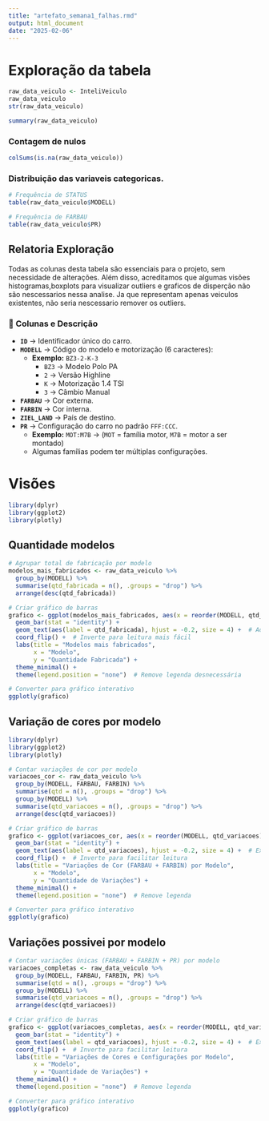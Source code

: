 ```yaml
---
title: "artefato_semana1_falhas.rmd"
output: html_document
date: "2025-02-06"
---
```


# Exploração da tabela

```r
raw_data_veiculo <- InteliVeiculo
raw_data_veiculo
str(raw_data_veiculo)
```

```r
summary(raw_data_veiculo)
```

### Contagem de nulos
```r
colSums(is.na(raw_data_veiculo))
```

### Distribuição das variaveis categoricas.
```r
# Frequência de STATUS
table(raw_data_veiculo$MODELL)

# Frequência de FARBAU
table(raw_data_veiculo$PR)
```


## Relatoria Exploração
Todas as colunas desta tabela são essenciais para o projeto, sem necessidade de alterações. Além disso, acreditamos que algumas visões histogramas,boxplots para visualizar outliers e graficos de disperção não são nescessarios nessa analise. Ja que representam apenas veiculos existentes, não seria nescessario remover os outliers.

### 📌 Colunas e Descrição

-   **`ID`** → Identificador único do carro.\
-   **`MODELL`** → Código do modelo e motorização (6 caracteres):
    -   **Exemplo:** `BZ3-2-K-3`
        -   `BZ3` → Modelo Polo PA\
        -   `2` → Versão Highline\
        -   `K` → Motorização 1.4 TSI\
        -   `3` → Câmbio Manual\
-   **`FARBAU`** → Cor externa.\
-   **`FARBIN`** → Cor interna.\
-   **`ZIEL_LAND`** → País de destino.\
-   **`PR`** → Configuração do carro no padrão `FFF:CCC`.
    -   **Exemplo:** `MOT:M7B` → (`MOT` = família motor, `M7B` = motor a ser montado)\
    -   Algumas famílias podem ter múltiplas configurações.




# Visões

```r
library(dplyr)
library(ggplot2)
library(plotly)
```

## Quantidade modelos
```r
# Agrupar total de fabricação por modelo
modelos_mais_fabricados <- raw_data_veiculo %>%
  group_by(MODELL) %>%
  summarise(qtd_fabricada = n(), .groups = "drop") %>%
  arrange(desc(qtd_fabricada))

# Criar gráfico de barras
grafico <- ggplot(modelos_mais_fabricados, aes(x = reorder(MODELL, qtd_fabricada), y = qtd_fabricada, fill = MODELL)) +
  geom_bar(stat = "identity") +
  geom_text(aes(label = qtd_fabricada), hjust = -0.2, size = 4) +  # Adiciona número total de cada modelo
  coord_flip() +  # Inverte para leitura mais fácil
  labs(title = "Modelos mais fabricados",
       x = "Modelo",
       y = "Quantidade Fabricada") +
  theme_minimal() +
  theme(legend.position = "none")  # Remove legenda desnecessária

# Converter para gráfico interativo
ggplotly(grafico)

```
## Variação de cores por modelo
```r
library(dplyr)
library(ggplot2)
library(plotly)

# Contar variações de cor por modelo
variacoes_cor <- raw_data_veiculo %>%
  group_by(MODELL, FARBAU, FARBIN) %>%
  summarise(qtd = n(), .groups = "drop") %>%
  group_by(MODELL) %>%
  summarise(qtd_variacoes = n(), .groups = "drop") %>%
  arrange(desc(qtd_variacoes))

# Criar gráfico de barras
grafico <- ggplot(variacoes_cor, aes(x = reorder(MODELL, qtd_variacoes), y = qtd_variacoes, fill = MODELL)) +
  geom_bar(stat = "identity") +
  geom_text(aes(label = qtd_variacoes), hjust = -0.2, size = 4) +  # Exibe número total
  coord_flip() +  # Inverte para facilitar leitura
  labs(title = "Variações de Cor (FARBAU + FARBIN) por Modelo",
       x = "Modelo",
       y = "Quantidade de Variações") +
  theme_minimal() +
  theme(legend.position = "none")  # Remove legenda

# Converter para gráfico interativo
ggplotly(grafico)

```

## Variações possivei por modelo
```r

# Contar variações únicas (FARBAU + FARBIN + PR) por modelo
variacoes_completas <- raw_data_veiculo %>%
  group_by(MODELL, FARBAU, FARBIN, PR) %>%
  summarise(qtd = n(), .groups = "drop") %>%
  group_by(MODELL) %>%
  summarise(qtd_variacoes = n(), .groups = "drop") %>%
  arrange(desc(qtd_variacoes))

# Criar gráfico de barras
grafico <- ggplot(variacoes_completas, aes(x = reorder(MODELL, qtd_variacoes), y = qtd_variacoes, fill = MODELL)) +
  geom_bar(stat = "identity") +
  geom_text(aes(label = qtd_variacoes), hjust = -0.2, size = 4) +  # Exibe número total
  coord_flip() +  # Inverte para facilitar leitura
  labs(title = "Variações de Cores e Configurações por Modelo",
       x = "Modelo",
       y = "Quantidade de Variações") +
  theme_minimal() +
  theme(legend.position = "none")  # Remove legenda

# Converter para gráfico interativo
ggplotly(grafico)

```



